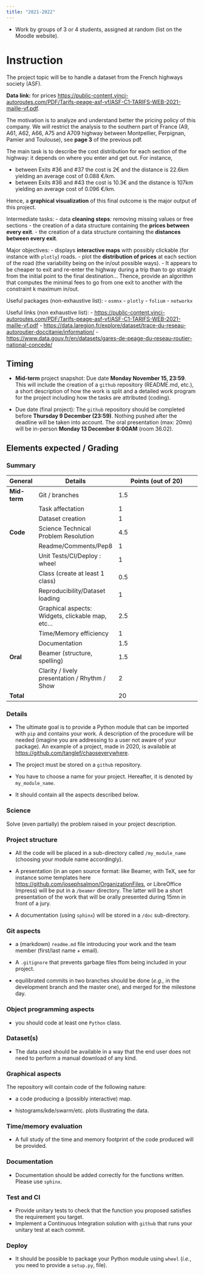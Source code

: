 ```yaml
---
title: "2021-2022"
---
```


- Work by groups of 3 or 4 students, assigned at random (list on the Moodle website).

# Instruction

The project topic will be to handle a dataset from the French highways society (ASF).

**Data link:** for prices <https://public-content.vinci-autoroutes.com/PDF/Tarifs-peage-asf-vf/ASF-C1-TARIFS-WEB-2021-maille-vf.pdf>.

The motivation is to analyze and understand better the pricing policy of this company.
We will restrict the analysis to the southern part of France (A9, A61, A62, A66, A75 and A709 highway between Montpellier, Perpignan, Pamier and Toulouse), see **page 3** of the previous pdf.

The main task is to describe the cost distribution for each section of the highway: it depends on where you enter and get out. For instance,

- between Exits #36 and #37 the cost is 2€ and the distance is 22.6km yielding an average cost of 0.088 €/km.
- between Exits #36 and #43 the cost is 10.3€ and the distance is 107km yielding an average cost of 0.096 €/km.

 Hence, a **graphical visualization** of this final outcome is the major output of this project.

 Intermediate tasks:
 - data **cleaning steps**: removing missing values or free sections
 - the creation of a data structure containing the **prices between every exit**.
 - the creation of a data structure containing the **distances between every exit**.


Major objectives:
- displays **interactive maps** with possibly clickable (for instance with `plotly`) roads.
- plot the **distribution of prices** at each section of the road (the variability being on the in/out possible ways).
- It appears to be cheaper to exit and re-enter the highway during a trip than to go straight from the initial point to the final destination... Thence, provide an algorithm that computes the minimal fees to go from one exit to another with the constraint k maximum in/out.

Useful packages (non-exhaustive list):
- `osmnx`
- `plotly`
- `folium`
- `networkx`

Useful links (non exhaustive list):
- <https://public-content.vinci-autoroutes.com/PDF/Tarifs-peage-asf-vf/ASF-C1-TARIFS-WEB-2021-maille-vf.pdf>
- <https://data.laregion.fr/explore/dataset/trace-du-reseau-autoroutier-doccitanie/information/>
- <https://www.data.gouv.fr/en/datasets/gares-de-peage-du-reseau-routier-national-concede/>



## Timing
- **Mid-term** project snapshot: Due date  **Monday November 15, 23:59**. This will include the creation of a ```github``` repository (README.md, etc.), a short description of how the work is split and a detailed work program for the project including how the tasks are attributed (coding).

- Due date (final project):  The ```github``` repository should be completed before **Thursday 9 December (23:59)**. Nothing pushed after the deadline will be taken into account. The oral presentation (max: 20mn) will be in-person **Monday 13 December 8:00AM** (room 36.02).


## Elements expected /  Grading


### Summary

|General |Details|Points (out of 20)|
|-----|--------------|----------------|
|**Mid-term**|Git / branches|1.5             |
|     |Task affectation|1
|     |Dataset creation|1               |
|**Code**|Science Technical Problem Resolution|4.5             |
|     |Readme/Comments/Pep8|1               |
|     |Unit Tests/CI/Deploy : wheel|1               |
|     |Class (create at least 1 class)|0.5             |
|     |Reproducibility/Dataset loading|1               |
|     |Graphical aspects: Widgets, clickable map, etc...|2.5             |
|     |Time/Memory efficiency|1               |
|     |Documentation |1.5             |
|**Oral** |Beamer (structure, spelling)|1.5             |
|     |Clarity / lively presentation / Rhythm / Show |2               |
| **Total**| | 20|


### Details

- The ultimate goal is to provide a Python module that can be imported with `pip` and contains your work.
A description of the procedure will be needed (imagine you are addressing to a user not aware of your package).
An example of a project, made in 2020, is available at <https://github.com/tanglef/chaoseverywhere>.

- The project must be stored on a `github` repository.

- You have to choose a name for your project. Hereafter, it is denoted by `my_module_name`.

- It should contain all the aspects described below.

### Science
Solve (even partially) the problem raised in your project description.


### Project structure

- All the code will be placed in a sub-directory called `/my_module_name` (choosing your module name accordingly).

- A presentation (in an open source format: like Beamer, with TeX, see for instance some templates here <https://github.com/josephsalmon/OrganizationFiles>, or LibreOffice Impress) will be put in a `/beamer` directory. The latter will be a short presentation of the work that will be orally presented during 15mn in front of a jury.

- A documentation (using `sphinx`) will be stored in a `/doc` sub-directory.

### Git aspects

- a (markdown) `readme.md` file introducing your work and the team member (first/last name + email).

- A `.gitignore` that prevents garbage files ffom being included in your project.

- equilibrated commits in two branches should be done (*e.g.,* in the development branch and the master one), and merged for the milestone day.

### Object programming aspects

- you should code at least one `Python` class.

### Dataset(s)

- The data used should be available in a way that the end user does not need to perform a manual download of any kind.

### Graphical aspects

The repository will contain code of the following nature:

- a code producing a (possibly interactive) map.

- histograms/kde/swarm/etc. plots illustrating the data.

### Time/memory evaluation

- A full study of the time and memory footprint of the code produced will be provided.

### Documentation

- Documentation should be added correctly for the functions written. Please use `sphinx`.

### Test and CI

- Provide unitary tests to check that the function you proposed satisfies the requirement you target.
- Implement a Continuous Integration solution with `github` that runs your unitary test at each commit.

### Deploy

- It should be possible to package your Python module using `wheel` (*i.e.*, you need to provide a `setup.py`,  file).
